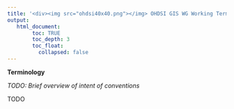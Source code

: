 ```yaml
---
title: '<div><img src="ohdsi40x40.png"></img> OHDSI GIS WG Working Terminology </div>'
output:
   html_document:
        toc: TRUE
        toc_depth: 3
        toc_float:
          collapsed: false
---
```




 **Terminology**

*TODO: Brief overview of intent of conventions*

TODO 


	
